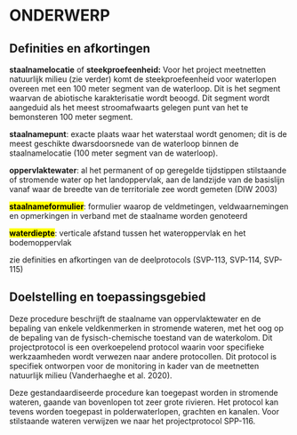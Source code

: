 # ONDERWERP

## Definities en afkortingen

**staalnamelocatie** of **steekproefeenheid:** Voor het project meetnetten natuurlijk milieu (zie verder) komt de steekproefeenheid voor waterlopen overeen met een 100 meter segment van de waterloop. Dit is het segment waarvan de abiotische karakterisatie wordt beoogd. Dit segment wordt aangeduid als het meest stroomafwaarts gelegen punt van het te bemonsteren 100 meter segment.

**staalnamepunt**: exacte plaats waar het waterstaal wordt genomen; dit is de meest geschikte dwarsdoorsnede van de waterloop binnen de staalnamelocatie (100 meter segment van de waterloop).

**oppervlaktewater**: al het permanent of op geregelde tijdstippen stilstaande of stromende water op het landoppervlak, aan de landzijde van de basislijn vanaf waar de breedte van de territoriale zee wordt gemeten (DIW 2003)

[**staalnameformulier**]{.mark}: formulier waarop de veldmetingen, veldwaarnemingen en opmerkingen in verband met de staalname worden genoteerd

[**waterdiepte**]{.mark}: verticale afstand tussen het wateroppervlak en het bodemoppervlak

zie definities en afkortingen van de deelprotocols (SVP-113, SVP-114, SVP-115)

## Doelstelling en toepassingsgebied

Deze procedure beschrijft de staalname van oppervlaktewater en de bepaling van enkele veldkenmerken in stromende wateren, met het oog op de bepaling van de fysisch-chemische toestand van de waterkolom. Dit projectprotocol is een overkoepelend protocol waarin voor specifieke werkzaamheden wordt verwezen naar andere protocollen. Dit protocol is specifiek ontworpen voor de monitoring in kader van de meetnetten natuurlijk milieu (Vanderhaeghe et al. 2020).

Deze gestandaardiseerde procedure kan toegepast worden in stromende wateren, gaande van bovenlopen tot zeer grote rivieren. Het protocol kan tevens worden toegepast in polderwaterlopen, grachten en kanalen. Voor stilstaande wateren verwijzen we naar het projectprotocol SPP-116.
